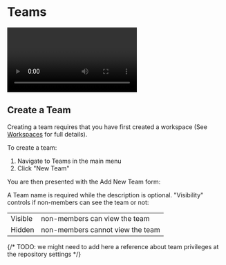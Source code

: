 
# Teams

<Video wistiaId="h2etz7w2eh"></Video>

## Create a Team

Creating a team requires that you have first created a workspace (See [Workspaces](/workspaces/workspace-create) for full details).

To create a team: 

1. Navigate to Teams in the main menu
2. Click "New Team"

<BlockImage src={img1} alt="New Team button"></BlockImage>

You are then presented with the Add New Team form: 

<BlockImage src={img2} alt="Add New Team form"></BlockImage>

A Team name is required while the description is optional.  "Visibility" controls if non-members can see the team or not: 

|         |                                  |
| :------ | :------------------------------- |
| Visible | non-members can view the team    |
| Hidden  | non-members cannot view the team |


{/* TODO: we might need to add here a reference about team privileges at the repository settings */}